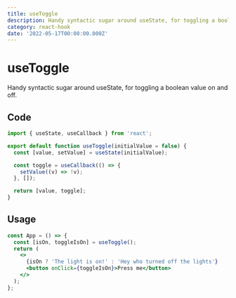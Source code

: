 ```yaml
---
title: useToggle
description: Handy syntactic sugar around useState, for toggling a boolean value on and off.
category: react-hook
date: '2022-05-17T00:00:00.000Z'
---
```


# useToggle
Handy syntactic sugar around useState, for toggling a boolean value on and off.

<Divider />

## Code

```jsx
import { useState, useCallback } from 'react';

export default function useToggle(initialValue = false) {
  const [value, setValue] = useState(initialValue);

  const toggle = useCallback(() => {
    setValue((v) => !v);
  }, []);

  return [value, toggle];
}
```

## Usage

```jsx
const App = () => {
  const [isOn, toggleIsOn] = useToggle();
  return (
    <>
      {isOn ? 'The light is on!' : 'Hey who turned off the lights'}
      <button onClick={toggleIsOn}>Press me</button>
    </>
  );
};
```

<UpdatedAt dateTime="2022-05-17T00:00:00.000Z" />
